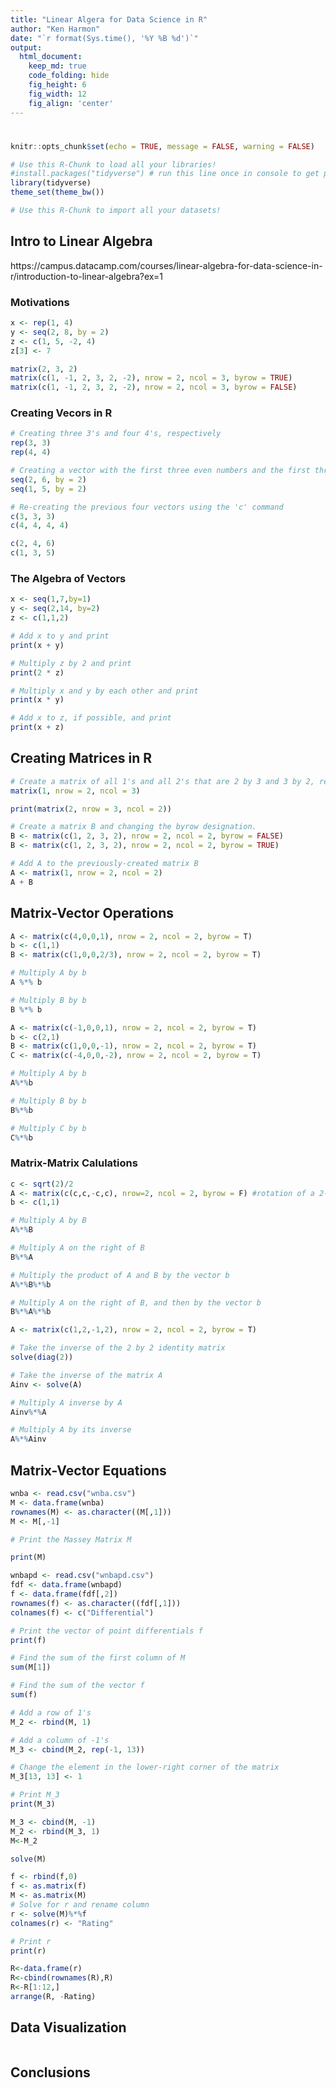 ```yaml
---
title: "Linear Algera for Data Science in R"
author: "Ken Harmon"
date: "`r format(Sys.time(), '%Y %B %d')`"
output:
  html_document:  
    keep_md: true
    code_folding: hide
    fig_height: 6
    fig_width: 12
    fig_align: 'center'
---
```


# {.tabset .tabset-fade}

```r
knitr::opts_chunk$set(echo = TRUE, message = FALSE, warning = FALSE)
```

```r
# Use this R-Chunk to load all your libraries!
#install.packages("tidyverse") # run this line once in console to get package
library(tidyverse)
theme_set(theme_bw())
```

```r
# Use this R-Chunk to import all your datasets!

```

## Intro to Linear Algebra

https://campus.datacamp.com/courses/linear-algebra-for-data-science-in-r/introduction-to-linear-algebra?ex=1

### Motivations
```r
x <- rep(1, 4)
y <- seq(2, 8, by = 2)
z <- c(1, 5, -2, 4)
z[3] <- 7

matrix(2, 3, 2)
matrix(c(1, -1, 2, 3, 2, -2), nrow = 2, ncol = 3, byrow = TRUE)
matrix(c(1, -1, 2, 3, 2, -2), nrow = 2, ncol = 3, byrow = FALSE)
```
### Creating Vecors in R

```r
# Creating three 3's and four 4's, respectively
rep(3, 3)
rep(4, 4)

# Creating a vector with the first three even numbers and the first three odd numbers
seq(2, 6, by = 2)
seq(1, 5, by = 2)

# Re-creating the previous four vectors using the 'c' command
c(3, 3, 3)
c(4, 4, 4, 4)

c(2, 4, 6)
c(1, 3, 5)
```
### The Algebra of Vectors

```r
x <- seq(1,7,by=1)
y <- seq(2,14, by=2)
z <- c(1,1,2)

# Add x to y and print
print(x + y)

# Multiply z by 2 and print
print(2 * z)

# Multiply x and y by each other and print
print(x * y)

# Add x to z, if possible, and print
print(x + z)
```

## Creating Matrices in R

```r
# Create a matrix of all 1's and all 2's that are 2 by 3 and 3 by 2, respectively
matrix(1, nrow = 2, ncol = 3)

print(matrix(2, nrow = 3, ncol = 2))

# Create a matrix B and changing the byrow designation.
B <- matrix(c(1, 2, 3, 2), nrow = 2, ncol = 2, byrow = FALSE)
B <- matrix(c(1, 2, 3, 2), nrow = 2, ncol = 2, byrow = TRUE)

# Add A to the previously-created matrix B
A <- matrix(1, nrow = 2, ncol = 2)
A + B
```
## Matrix-Vector Operations

```r
A <- matrix(c(4,0,0,1), nrow = 2, ncol = 2, byrow = T)
b <- c(1,1)
B <- matrix(c(1,0,0,2/3), nrow = 2, ncol = 2, byrow = T)

# Multiply A by b
A %*% b

# Multiply B by b
B %*% b

A <- matrix(c(-1,0,0,1), nrow = 2, ncol = 2, byrow = T)
b <- c(2,1)
B <- matrix(c(1,0,0,-1), nrow = 2, ncol = 2, byrow = T)
C <- matrix(c(-4,0,0,-2), nrow = 2, ncol = 2, byrow = T)

# Multiply A by b
A%*%b

# Multiply B by b 
B%*%b

# Multiply C by b 
C%*%b
```

### Matrix-Matrix Calulations

```r
c <- sqrt(2)/2
A <- matrix(c(c,c,-c,c), nrow=2, ncol = 2, byrow = F) #rotation of a 2-dimensional vector by 45 degrees counterclockwise
b <- c(1,1)

# Multiply A by B
A%*%B

# Multiply A on the right of B
B%*%A

# Multiply the product of A and B by the vector b
A%*%B%*%b

# Multiply A on the right of B, and then by the vector b
B%*%A%*%b
```

```r
A <- matrix(c(1,2,-1,2), nrow = 2, ncol = 2, byrow = T)

# Take the inverse of the 2 by 2 identity matrix
solve(diag(2))

# Take the inverse of the matrix A
Ainv <- solve(A)

# Multiply A inverse by A
Ainv%*%A

# Multiply A by its inverse
A%*%Ainv
```


## Matrix-Vector Equations

```r
wnba <- read.csv("wnba.csv")
M <- data.frame(wnba)
rownames(M) <- as.character((M[,1]))
M <- M[,-1]

# Print the Massey Matrix M

print(M)

wnbapd <- read.csv("wnbapd.csv")
fdf <- data.frame(wnbapd)
f <- data.frame(fdf[,2])
rownames(f) <- as.character((fdf[,1]))
colnames(f) <- c("Differential")

# Print the vector of point differentials f 
print(f)

# Find the sum of the first column of M
sum(M[1])

# Find the sum of the vector f
sum(f)

```

```r
# Add a row of 1's
M_2 <- rbind(M, 1)

# Add a column of -1's 
M_3 <- cbind(M_2, rep(-1, 13))

# Change the element in the lower-right corner of the matrix
M_3[13, 13] <- 1

# Print M_3
print(M_3)

M_3 <- cbind(M, -1)
M_2 <- rbind(M_3, 1)
M<-M_2
```

```r
solve(M)
```

```r
f <- rbind(f,0)
f <- as.matrix(f)
M <- as.matrix(M)
# Solve for r and rename column
r <- solve(M)%*%f
colnames(r) <- "Rating"

# Print r
print(r)

R<-data.frame(r)
R<-cbind(rownames(R),R)
R<-R[1:12,]
arrange(R, -Rating)
```


## Data Visualization

```r

```




## Conclusions

